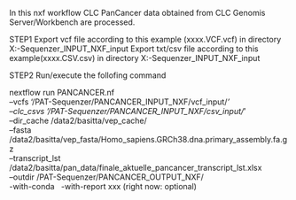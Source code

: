 In this nxf workflow CLC PanCancer data obtained from CLC Genomis Server/Workbench are processed. 

STEP1
	Export vcf file according to this example (xxxx.VCF.vcf) in directory X:\PAT-Sequenzer\PANCANCER_INPUT_NXF\vcf_input
	Export txt/csv file according to this example(xxxx.CSV.csv) in directory X:\PAT-Sequenzer\PANCANCER_INPUT_NXF\csv_input

STEP2
	Run/execute the follofing command

nextflow run PANCANCER.nf \
         --vcfs  '/PAT-Sequenzer/PANCANCER_INPUT_NXF/vcf_input/*' \
         --clc_csvs '/PAT-Sequenzer/PANCANCER_INPUT_NXF/csv_input/*' \
         --dir_cache /data2/basitta/vep_cache/ \
         --fasta /data2/basitta/vep_fasta/Homo_sapiens.GRCh38.dna.primary_assembly.fa.gz \
         --transcript_lst /data2/basitta/pan_data/finale_aktuelle_pancancer_transcript_lst.xlsx \
         --outdir /PAT-Sequenzer/PANCANCER_OUTPUT_NXF/ \
         -with-conda \ 
         -with-report xxx (right now: optional)

